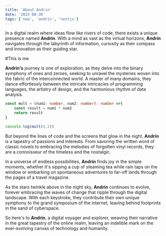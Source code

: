 ```yaml
---
title: 'About Andrin'
date: '2023-08-30'
tags: ['new', 'andrin', 'nextjs']
---
```


In a digital realm where ideas flow like rivers of code, there exists a unique presence named **Andrin**. With a mind as vast as the virtual horizons, **Andrin** navigates through the labyrinth of information, curiosity as their compass and innovation as their guiding star.

<CustomImage src="https://raw.githubusercontent.com/AndrinTraeger/blogposts/main/images/profile.jpg" alt="Profile" />

#This is me

**Andrin's** journey is one of exploration, as they delve into the binary symphony of ones and zeroes, seeking to unravel the mysteries woven into the fabric of the interconnected world. A master of many domains, they dance effortlessly between the intricate intricacies of programming languages, the artistry of design, and the harmonious rhythm of data analysis.

```ts
const mult = (num1: number, num2: number): number =>{
    const result = num1 * num2
    return result
}

console.log(mult(4,2))
```

But beyond the lines of code and the screens that glow in the night, **Andrin** is a tapestry of passions and interests. From savoring the written word of classic novels to embracing the melodies of forgotten vinyl records, they are a connoisseur of the timeless and the nostalgic.

In a universe of endless possibilities, **Andrin** finds joy in the simple moments, whether it's sipping a cup of steaming tea while rain taps on the window or embarking on spontaneous adventures to far-off lands through the pages of a travel magazine.

As the stars twinkle above in the night sky, **Andrin** continues to evolve, forever embracing the waves of change that ripple through the digital landscape. With each keystroke, they contribute their own unique symphony to the grand symposium of the internet, leaving behind footprints in the sand of cyberspace.

So here's to **Andrin**, a digital voyager and explorer, weaving their narrative in the great tapestry of the online realm, leaving an indelible mark on the ever-evolving canvas of technology and humanity.